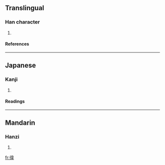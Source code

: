 ==Translingual==
===Han character===
{{Han char|rn=60|rad=彳|as=09|sn=12|four=2425<sub>6</sub>|canj=竹人木一手 (HODMQ)}}
# {{defn|Han|sort=彳09}}
====References====
{{Han ref|kx=0370.050|dkj=10192|dj=0696.060|hdz=20836.130|uh=5FAB|ud=24491|bh=D8F7|bd=55543}}
----
==Japanese==
===Kanji===
{{ja-kanji|grade=|rs=彳09}}
# {{defn|Japanese}} 
====Readings====
{{ja-readings|on=[[い]] (i)|kun=[[やく]] (yaku)}}
----
==Mandarin==
===Hanzi===
{{cmn-hanzi|pin=[[wěi]] (wei3)|wg=wei<sup>3</sup>}}
# {{defn|Mandarin}}

[[fr:徫]]